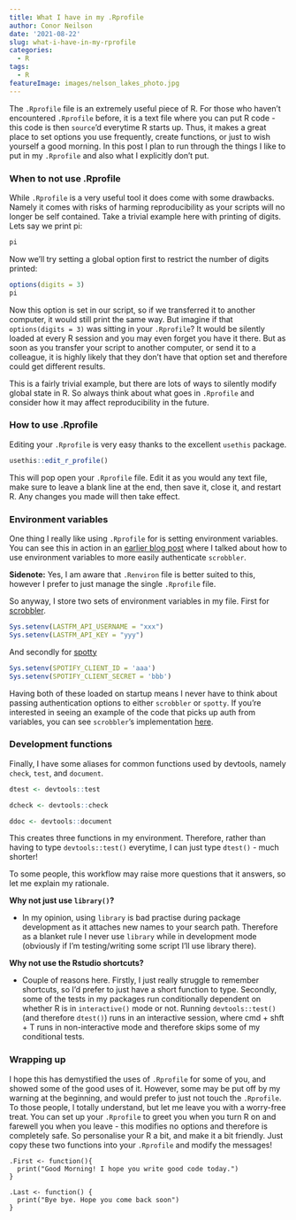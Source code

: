 ```yaml
---
title: What I have in my .Rprofile
author: Conor Neilson
date: '2021-08-22'
slug: what-i-have-in-my-rprofile
categories:
  - R
tags:
  - R
featureImage: images/nelson_lakes_photo.jpg
---
```


The `.Rprofile` file is an extremely useful piece of R. For those who haven't encountered `.Rprofile` before, it is a text file where you can put R code - this code is then `source`'d everytime R starts up. Thus, it makes a great place to set options you use frequently, create functions, or just to wish yourself a good morning. In this post I plan to run through the things I like to put in my `.Rprofile` and also what I explicitly don't put. 


### When to not use .Rprofile

While `.Rprofile` is a very useful tool it does come with some drawbacks. Namely it comes with risks of harming reproducibility as your scripts will no longer be self contained. Take a trivial example here with printing of digits. Lets say we print pi:
```r
pi
```

Now we'll try setting a global option first to restrict the number of digits printed:
```r
options(digits = 3)
pi
```

Now this option is set in our script, so if we transferred it to another computer, it would still print the same way. But imagine if that `options(digits = 3)` was sitting in your `.Rprofile`? It would be silently loaded at every R session and you may even forget you have it there. But as soon as you transfer your script to another computer, or send it to a colleague, it is highly likely that they don't have that option set and therefore could get different results.

This is a fairly trivial example, but there are lots of ways to silently modify global state in R. So always think about what goes in `.Rprofile` and consider how it may affect reproducibility in the future. 


### How to use .Rprofile

Editing your `.Rprofile` is very easy thanks to the excellent `usethis` package. 
```r
usethis::edit_r_profile()
```
This will pop open your `.Rprofile` file. Edit it as you would any text file, make sure to leave a blank line at the end, then save it, close it, and restart R. Any changes you made will then take effect. 


### Environment variables

One thing I really like using `.Rprofile` for is setting environment variables. You can see this in action in an [earlier blog post](https://conorneilson.com/post/auto-authentication-with-scrobbler/) where I talked about how to use environment variables to more easily authenticate `scrobbler`. 

**Sidenote:** Yes, I am aware that `.Renviron` file is better suited to this, however I prefer to just manage the single `.Rprofile` file. 

So anyway, I store two sets of environment variables in my file. First for [scrobbler](https://condwanaland.github.io/scrobbler/).

```r
Sys.setenv(LASTFM_API_USERNAME = "xxx")
Sys.setenv(LASTFM_API_KEY = "yyy")
```

And secondly for [spotty](https://github.com/condwanaland/spotty)

```r
Sys.setenv(SPOTIFY_CLIENT_ID = 'aaa')
Sys.setenv(SPOTIFY_CLIENT_SECRET = 'bbb')
```

Having both of these loaded on startup means I never have to think about passing authentication options to either `scrobbler` or `spotty`. If you're interested in seeing an example of the code that picks up auth from variables, you can see `scrobbler`'s implementation [here](https://github.com/condwanaland/scrobbler/blob/master/R/authenticate.R#L13).


### Development functions

Finally, I have some aliases for common functions used by devtools, namely `check`, `test`, and `document`.

```r
dtest <- devtools::test

dcheck <- devtools::check

ddoc <- devtools::document
```

This creates three functions in my environment. Therefore, rather than having to type `devtools::test()` everytime, I can just type `dtest()` - much shorter!

To some people, this workflow may raise more questions that it answers, so let me explain my rationale.

**Why not just use `library()`?**

* In my opinion, using `library` is bad practise during package development as it attaches new names to your search path. Therefore as a blanket rule I never use `library` while in development mode (obviously if I'm testing/writing some script I'll use library there).

**Why not use the Rstudio shortcuts?**

* Couple of reasons here. Firstly, I just really struggle to remember shortcuts, so I'd prefer to just have a short function to type. Secondly, some of the tests in my packages run conditionally dependent on whether R is in `interactive()` mode or not. Running `devtools::test()` (and therefore `dtest()`) runs in an interactive session, where cmd + shft + T runs in non-interactive mode and therefore skips some of my conditional tests.


### Wrapping up

I hope this has demystified the uses of `.Rprofile` for some of you, and showed some of the good uses of it. However, some may be put off by my warning at the beginning, and would prefer to just not touch the `.Rprofile`. To those people, I totally understand, but let me leave you with a worry-free treat. You can set up your `.Rprofile` to greet you when you turn R on and farewell you when you leave - this modifies no options and therefore is completely safe. So personalise your R a bit, and make it a bit friendly. Just copy these two functions into your `.Rprofile` and modify the messages!

```
.First <- function(){
  print("Good Morning! I hope you write good code today.")
}

.Last <- function() {
  print("Bye bye. Hope you come back soon")
}
```

